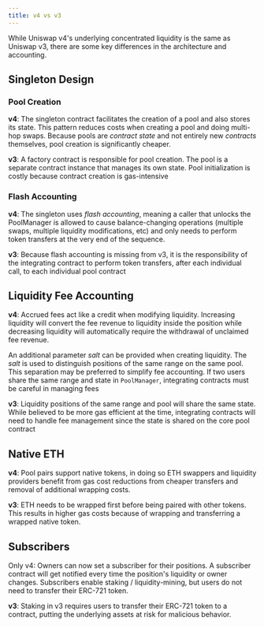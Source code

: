 ```yaml
---
title: v4 vs v3
---
```


While Uniswap v4's underlying concentrated liquidity is the same as Uniswap v3,
there are some key differences in the architecture and accounting.

## Singleton Design

### Pool Creation

**v4**: The singleton contract facilitates the creation of a pool and 
also stores its state. This pattern reduces costs when creating a pool
and doing multi-hop swaps. Because pools are _contract state_ and not entirely new _contracts_ themselves, pool creation is significantly cheaper.

**v3**: A factory contract is responsible for pool creation. The pool is
a separate contract instance that manages its own state. Pool initialization
is costly because contract creation is gas-intensive

### Flash Accounting

**v4**: The singleton uses _flash accounting_, meaning a caller that unlocks the PoolManager
is allowed to cause balance-changing operations (multiple swaps, multiple liquidity modifications, etc)
and only needs to perform token transfers at the very end of the sequence.

**v3**: Because flash accounting is missing from v3, it is the responsibility
of the integrating contract to perform token transfers, after each individual call, to each individual pool contract

## Liquidity Fee Accounting 

**v4**: Accrued fees act like a credit when modifying liquidity.
Increasing liquidity will convert the fee revenue to liquidity
inside the position while decreasing liquidity will automatically
require the withdrawal of unclaimed fee revenue.

An additional parameter _salt_ can be provided when creating liquidity. The
_salt_ is used to distinguish positions of the same range on the same pool.
This separation may be preferred to simplify fee accounting. If two users share the same
range and state in `PoolManager`, integrating contracts must be careful in managing
fees

**v3**: Liquidity positions of the same range and pool will share the same state. While believed to 
be more gas efficient at the time, integrating contracts will need to handle fee management since
the state is shared on the core pool contract

## Native ETH

**v4**: Pool pairs support native tokens, in doing so ETH swappers and
liquidity providers benefit from gas cost reductions from cheaper
transfers and removal of additional wrapping costs.

**v3**: ETH needs to be wrapped first before being paired with other tokens.
This results in higher gas costs because of wrapping and transferring
a wrapped native token.

## Subscribers

Only v4: Owners can now set a subscriber for their positions.
A subscriber contract will get notified every time the position's liquidity
or owner changes. Subscribers enable staking / liquidity-mining, but users do not need
to transfer their ERC-721 token.

**v3**: Staking in v3 requires users to transfer their ERC-721 token to a contract, putting the underlying assets at risk for malicious behavior.